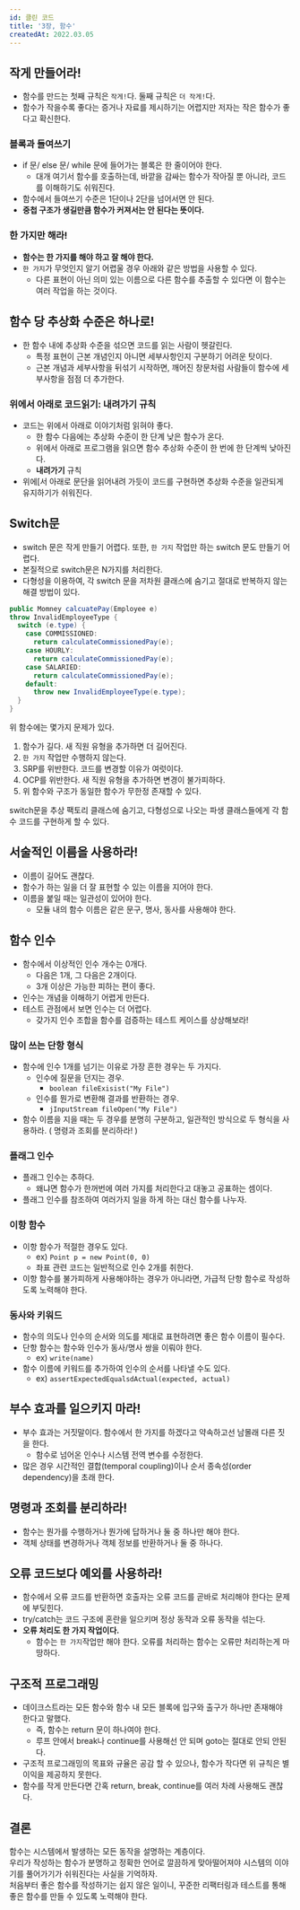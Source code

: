 ```yaml
---
id: 클린 코드
title: '3장, 함수'
createdAt: 2022.03.05
---
```


## 작게 만들어라!

- 함수를 만드는 첫째 규칙은 `작게!`다. 둘째 규칙은 `더 작게!`다.
- 함수가 작을수록 좋다는 증거나 자료를 제시하기는 어렵지만 저자는 작은 함수가 좋다고 확신한다.

### 블록과 들여쓰기

- if 문/ else 문/ while 문에 들어가는 블록은 한 줄이어야 한다.
  - 대개 여기서 함수를 호출하는데, 바깥을 감싸는 함수가 작아질 뿐 아니라, 코드를 이해하기도 쉬워진다.
- 함수에서 들여쓰기 수준은 1단이나 2단을 넘어서면 안 된다.
- **중첩 구조가 생길만큼 함수가 커져서는 안 된다는 뜻이다.**

### 한 가지만 해라!

- **함수는 한 가지를 해야 하고 잘 해야 한다.**
- `한 가지`가 무엇인지 알기 어렵울 경우 아래와 같은 방법을 사용할 수 있다.
  - 다른 표현이 아닌 의미 있는 이름으로 다른 함수를 추출할 수 있다면 이 함수는 여러 작업을 하는 것이다.

## 함수 당 추상화 수준은 하나로!

- 한 함수 내에 추상화 수준을 섞으면 코드를 읽는 사람이 헷갈린다.
  - 특정 표현이 근본 개념인지 아니면 세부사항인지 구분하기 어려운 탓이다.
  - 근본 개념과 세부사항을 뒤섞기 시작하면, 깨어진 창문처럼 사람들이 함수에 세부사항을 점점 더 추가한다.

### 위에서 아래로 코드읽기: 내려가기 규칙

- 코드는 위에서 아래로 이야기처럼 읽혀야 좋다.
  - 한 함수 다음에는 추상화 수준이 한 단계 낮은 함수가 온다.
  - 위에서 아래로 프로그램을 읽으면 함수 추상화 수준이 한 번에 한 단계씩 낮아진다.
  - **내려가기** 규칙
- 위에[서 아래로 문단을 읽어내려 가듯이 코드를 구현하면 추상화 수준을 일관되게 유지하기가 쉬워진다.

## Switch문

- switch 문은 작게 만들기 어렵다. 또한, `한 가지` 작업만 하는 switch 문도 만들기 어렵다.
- 본질적으로 switch문은 N가지를 처리한다.
- 다형성을 이용하여, 각 switch 문을 저차원 클래스에 숨기고 절대로 반복하지 않는 해결 방법이 있다.

```java
public Momney calcuatePay(Employee e)
throw InvalidEmployeeType {
  switch (e.type) {
    case COMMISSIONED:
      return calculateCommissionedPay(e);
    case HOURLY:
      return calculateCommissionedPay(e);
    case SALARIED:
      return calculateCommissionedPay(e);
    default:
      throw new InvalidEmployeeType(e.type);
  }
}
```

위 함수에는 몇가지 문제가 있다.

1. 함수가 길다. 새 직원 유형을 추가하면 더 길어진다.
2. `한 가지` 작업만 수행하지 않는다.
3. SRP를 위반한다. 코드를 변경할 이유가 여럿이다.
4. OCP를 위반한다. 새 직원 유형을 추가하면 변경이 불가피하다.
5. 위 함수와 구조가 동일한 함수가 무한정 존재할 수 있다.

switch문을 추상 팩토리 클래스에 숨기고, 다형성으로 나오는 파생 클래스들에게 각 함수 코드를 구현하게 할 수 있다.

## 서술적인 이름을 사용하라!

- 이름이 길어도 괜찮다.
- 함수가 하는 일을 더 잘 표현할 수 있는 이름을 지어야 한다.
- 이름을 붙일 때는 일관성이 있어야 한다.
  - 모듈 내의 함수 이름은 같은 문구, 명사, 동사를 사용해야 한다.

## 함수 인수

- 함수에서 이상적인 인수 개수는 0개다.
  - 다음은 1개, 그 다음은 2개이다.
  - 3개 이상은 가능한 피하는 편이 좋다.
- 인수는 개념을 이해하기 어렵게 만든다.
- 테스트 관점에서 보면 인수는 더 어렵다.
  - 갖가지 인수 조합을 함수를 검증하는 테스트 케이스를 상상해보라!

### 많이 쓰는 단항 형식

- 함수에 인수 1개를 넘기는 이유로 가장 흔한 경우는 두 가지다.
  - 인수에 질문을 던지는 경우.
    - `boolean fileExisist("My File")`
  - 인수를 뭔가로 변환해 결과를 반환하는 경우.
    - `jInputStream fileOpen("My File")`
- 함수 이름을 지을 때는 두 경우를 분명히 구분하고, 일관적인 방식으로 두 형식을 사용하라. ( 명령과 조회를 분리하라! )

### 플래그 인수

- 플래그 인수는 추하다.
  - 왜냐면 함수가 한꺼번에 여러 가지를 처리한다고 대놓고 공표하는 셈이다.
- 플래그 인수를 참조하여 여러가지 일을 하게 하는 대신 함수를 나누자.

### 이항 함수

- 이항 함수가 적절한 경우도 있다.
  - ex) `Point p = new Point(0, 0)`
  - 좌표 관련 코드는 일반적으로 인수 2개를 취한다.
- 이항 함수를 불가피하게 사용해야하는 경우가 아니라면, 가급적 단항 함수로 작성하도록 노력해야 한다.

### 동사와 키워드

- 함수의 의도나 인수의 순서와 의도를 제대로 표현하려면 좋은 함수 이름이 필수다.
- 단항 함수는 함수와 인수가 동사/명사 쌍을 이뤄야 한다.
  - ex) `write(name)`
- 함수 이름에 키워드를 추가하여 인수의 순서를 나타낼 수도 있다.
  - ex) `assertExpectedEqualsdActual(expected, actual)`

## 부수 효과를 일으키지 마라!

- 부수 효과는 거짓말이다. 함수에서 한 가지를 하겠다고 약속하고선 남몰래 다른 짓을 한다.
  - 함수로 넘어온 인수나 시스템 전역 변수를 수정한다.
- 많은 경우 시간적인 결합(temporal coupling)이나 순서 종속성(order dependency)을 초래 한다.

## 명령과 조회를 분리하라!

- 함수는 뭔가를 수행하거나 뭔가에 답하거나 둘 중 하나만 해야 한다.
- 객체 상태를 변경하거나 객체 정보를 반환하거나 둘 중 하나다.

## 오류 코드보다 예외를 사용하라!

- 함수에서 오류 코드를 반환하면 호출자는 오류 코드를 곧바로 처리해야 한다는 문제에 부딪힌다.
- try/catch는 코드 구조에 혼란을 일으키며 정상 동작과 오류 동작을 섞는다.
- **오류 처리도 한 가지 작업이다.**
  - 함수는 `한 가지`작업만 해야 한다. 오류를 처리하는 함수는 오류만 처리하는게 마땅하다.

## 구조적 프로그래밍

- 데이크스트라는 모든 함수와 함수 내 모든 블록에 입구와 출구가 하나만 존재해야 한다고 말했다.
  - 즉, 함수는 return 문이 하나여야 한다.
  - 루프 안에서 break나 continue를 사용해선 안 되며 goto는 절대로 안되 안된다.
- 구조적 프로그래밍의 목표와 규율은 공감 할 수 있으나, 함수가 작다면 위 규칙은 별 이익을 제공하지 못한다.
- 함수를 작게 만든다면 간혹 return, break, continue를 여러 차례 사용해도 괜찮다.

## 결론

함수는 시스템에서 발생하는 모든 동작을 설명하는 계층이다.<br/>
우리가 작성하는 함수가 분명하고 정확한 언어로 깔끔하게 맞아떨어져야 시스템의 이야기를 풀어가기가 쉬워진다는 사실을 기억하자.<br/>
처음부터 좋은 함수를 작성하기는 쉽지 않은 일이니, 꾸준한 리팩터링과 테스트를 통해 좋은 함수를 만들 수 있도록 노력해야 한다.
